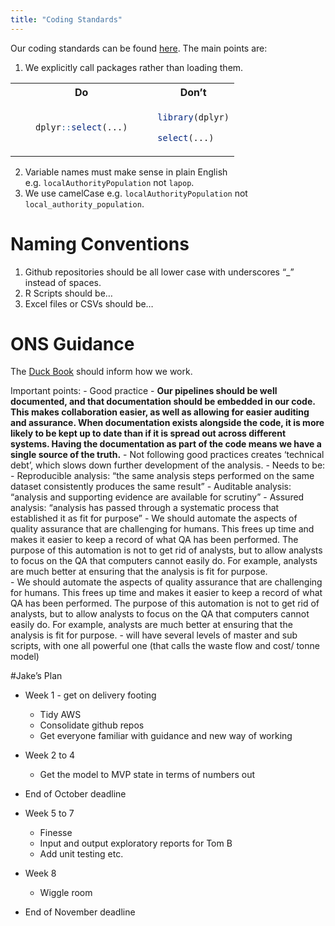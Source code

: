 ```yaml
---
title: "Coding Standards"
---
```


Our coding standards can be found [here](https://defra.sharepoint.com/:p:/r/teams/Team1478/_layouts/15/Doc.aspx?sourcedoc=%7B98C3D254-86E8-44FD-BB2E-206B37F6F802%7D&file=Coding%20Standards.pptx&action=edit&mobileredirect=true). The main points are:

1. We explicitly call packages rather than loading them.

<table>
<tr>
<th> &emsp; </th>
<th> Do </th>
<th> &emsp; </th>
<th> Don't </th>
</tr>
<tr>
<td>
</td>
<td>
```r

dplyr::select(...)

```
</td>
<td>
</td>
<td>

```r

library(dplyr)

select(...)

```

</td>
</tr>
</table>

2. Variable names must make sense in plain English e.g. `localAuthorityPopulation` not `lapop`.
3. We use camelCase e.g. `localAuthorityPopulation` not `local_authority_population`.

# Naming Conventions

1. Github repositories should be all lower case with underscores "_" instead of spaces.
2. R Scripts should be...
3. Excel files or CSVs should be...

# ONS Guidance

The [Duck Book](https://best-practice-and-impact.github.io/qa-of-code-guidance/intro.html) should inform how we work.

Important points:
- Good practice
    - **Our pipelines should be well documented, and that documentation should be embedded in our code. This makes collaboration easier, as well as allowing for easier auditing and assurance. When documentation exists alongside the code, it is more likely to be kept up to date than if it is spread out across different systems. Having the documentation as part of the code means we have a single source of the truth.**
    - Not following good practices creates 'technical debt', which slows down further development of the analysis.
    - Needs to be:
        - Reproducible analysis: "the same analysis steps performed on the same dataset consistently produces the same result"
        - Auditable analysis: "analysis and supporting evidence are available for scrutiny"
        - Assured analysis: "analysis has passed through a systematic process that established it as fit for purpose"
    - We should automate the aspects of quality assurance that are challenging for humans. This frees up time and makes it easier to keep a record of what QA has been performed. The purpose of this automation is not to get rid of analysts, but to allow analysts to focus on the QA that computers cannot easily do. For example, analysts are much better at ensuring that the analysis is fit for purpose.      
    - We should automate the aspects of quality assurance that are challenging for humans. This frees up time and makes it easier to keep a record of what QA has been performed. The purpose of this automation is not to get rid of analysts, but to allow analysts to focus on the QA that computers cannot easily do. For example, analysts are much better at ensuring that the analysis is fit for purpose.
    - will have several levels of master and sub scripts, with one all powerful one (that calls the waste flow and cost/ tonne model)
    
#Jake's Plan

- Week 1 - get on delivery footing
    - Tidy AWS
    - Consolidate github repos
    - Get everyone familiar with guidance and new way of working
- Week 2 to 4 
    - Get the model to MVP state in terms of numbers out
- End of October deadline

- Week 5 to 7
    - Finesse
    - Input and output exploratory reports for Tom B
    - Add unit testing etc.
- Week 8
    - Wiggle room
- End of November deadline
    
    